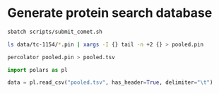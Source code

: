 # Generate protein search database

```bash
sbatch scripts/submit_comet.sh
```

```bash
ls data/tc-1154/*.pin | xargs -I {} tail -n +2 {} > pooled.pin
```

```bash
percolator pooled.pin > pooled.tsv
```

```python
import polars as pl
```


```python
data = pl.read_csv("pooled.tsv", has_header=True, delimiter="\t")
```